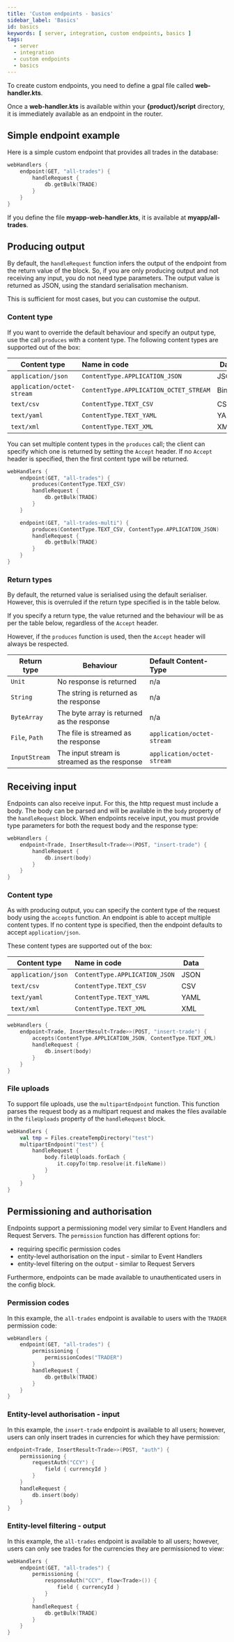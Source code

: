 ```yaml
---
title: 'Custom endpoints - basics'
sidebar_label: 'Basics'
id: basics
keywords: [ server, integration, custom endpoints, basics ]
tags:
  - server
  - integration
  - custom endpoints
  - basics
---
```


To create custom endpoints, you need to define a gpal file called **web-handler.kts**.

Once a **web-handler.kts** is available within your **&#123;product}/script** directory, it is immediately available as an endpoint in the router.

## Simple endpoint example

Here is a simple custom endpoint that provides all trades in the database:

```kotlin
webHandlers {
    endpoint(GET, "all-trades") {
        handleRequest {
            db.getBulk(TRADE)
        }
    }
}
```

If you define the file **myapp-web-handler.kts**, it is available at **myapp/all-trades**. 

## Producing output

By default, the `handleRequest` function infers the output of the endpoint from the return value of the block. So, if you are only producing output and not receiving any input, you do not need type parameters. The output value is returned as JSON, using the standard serialisation mechanism. 

This is sufficient for most cases, but you can customise the output.

### Content type

If you want to override the default behaviour and specify an output type, use the call `produces` with a content type. The following content types are supported out of the box:

| Content type               | Name in code                           | Data   |
|----------------------------|:---------------------------------------|--------|
| `application/json`         | `ContentType.APPLICATION_JSON`         | JSON   |
| `application/octet-stream` | `ContentType.APPLICATION_OCTET_STREAM` | Binary |
| `text/csv`                 | `ContentType.TEXT_CSV`                 | CSV    |
| `text/yaml`                | `ContentType.TEXT_YAML`                | YAML   |
| `text/xml`                 | `ContentType.TEXT_XML`                 | XML    |

You can set multiple content types in the `produces` call; the client can specify which one is returned by setting the `Accept` header. If no `Accept` header is specified, then the first content type will be returned. 

```kotlin
webHandlers {
    endpoint(GET, "all-trades") {
        produces(ContentType.TEXT_CSV)
        handleRequest {
            db.getBulk(TRADE)
        }
    }

    endpoint(GET, "all-trades-multi") {
        produces(ContentType.TEXT_CSV, ContentType.APPLICATION_JSON)
        handleRequest {
            db.getBulk(TRADE)
        }
    }
}
```

### Return types

By default, the returned value is serialised using the default serialiser. However, this is overruled if the return type specified is in the table below. 

If you specify a return type, the value returned and the behaviour will be as per the table below, regardless of the `Accept` header. 

However, if the `produces` function is used, then the `Accept` header will always be respected. 

| Return type    | Behaviour                                    | Default Content-Type       |
|----------------|----------------------------------------------|:---------------------------|
| `Unit`         | No response is returned                      | n/a                        |
| `String`       | The string is returned as the response       | n/a                        |
| `ByteArray`    | The byte array is returned as the response   | n/a                        |
| `File`, `Path` | The file is streamed as the response         | `application/octet-stream` |
| `InputStream`  | The input stream is streamed as the response | `application/octet-stream` |

## Receiving input

Endpoints can also receive input. For this, the http request must include a body. The body can be parsed and will be available in the `body` property of the `handleRequest` block. When endpoints receive input, you must provide type parameters for both the request body and the response type:

```kotlin
webHandlers {
    endpoint<Trade, InsertResult<Trade>>(POST, "insert-trade") {
        handleRequest {
            db.insert(body)
        }
    }
}
```

### Content type

As with producing output, you can specify the content type of the request body using the `accepts` function. An endpoint is able to accept multiple content types. If no content type is specified, then the endpoint defaults to accept `application/json`. 

These content types are supported out of the box:

| Content type               | Name in code                           | Data   |
|----------------------------|:---------------------------------------|--------|
| `application/json`         | `ContentType.APPLICATION_JSON`         | JSON   |
| `text/csv`                 | `ContentType.TEXT_CSV`                 | CSV    |
| `text/yaml`                | `ContentType.TEXT_YAML`                | YAML   |
| `text/xml`                 | `ContentType.TEXT_XML`                 | XML    |


```kotlin
webHandlers {
    endpoint<Trade, InsertResult<Trade>>(POST, "insert-trade") {
        accepts(ContentType.APPLICATION_JSON, ContentType.TEXT_XML)
        handleRequest {
            db.insert(body)
        }
    }
}
```

### File uploads

To support file uploads, use the `multipartEndpoint` function. This function parses the request body as a multipart request and makes the files available in the `fileUploads` property of the `handleRequest` block.

```kotlin
webHandlers {
    val tmp = Files.createTempDirectory("test")
    multipartEndpoint("test") {
        handleRequest {
            body.fileUploads.forEach {
                it.copyTo(tmp.resolve(it.fileName))
            }
        }
    }
}
```

## Permissioning and authorisation

Endpoints support a permissioning model very similar to Event Handlers and Request Servers. The `permission` function has different options for: 
* requiring specific permission codes
* entity-level authorisation on the input - similar to Event Handlers
* entity-level filtering on the output - similar to Request Servers

Furthermore, endpoints can be made available to unauthenticated users in the config block.

### Permission codes

In this example, the `all-trades` endpoint is available to users with the `TRADER` permission code:

```kotlin
webHandlers {
    endpoint(GET, "all-trades") {
        permissioning {
            permissionCodes("TRADER")
        }
        handleRequest {
            db.getBulk(TRADE)
        }
    }
}
```

### Entity-level authorisation - input 

In this example, the `insert-trade` endpoint is available to all users; however, users can only insert trades in currencies for which they have permission:

```kotlin 
endpoint<Trade, InsertResult<Trade>>(POST, "auth") {
    permissioning {
        requestAuth("CCY") {
            field { currencyId }
        }
    }
    handleRequest {
        db.insert(body)
    }
}
```

### Entity-level filtering - output

In this example, the `all-trades` endpoint is available to all users; however, users can only see trades for the currencies they are permissioned to view:

```kotlin
webHandlers {
    endpoint(GET, "all-trades") {
        permissioning {
            responseAuth("CCY", flow<Trade>()) {
                field { currencyId }
            }
        }
        handleRequest {
            db.getBulk(TRADE)
        }
    }
}
```

